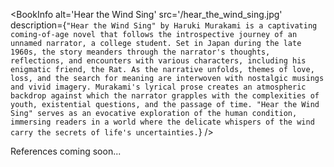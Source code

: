 
<BookInfo
  alt='Hear the Wind Sing'
  src='/hear_the_wind_sing.jpg'
  description={`"Hear the Wind Sing" by Haruki Murakami is a captivating coming-of-age novel that follows the introspective journey of an unnamed narrator, a college student. Set in Japan during the late 1960s, the story meanders through the narrator's thoughts, reflections, and encounters with various characters, including his enigmatic friend, the Rat. As the narrative unfolds, themes of love, loss, and the search for meaning are interwoven with nostalgic musings and vivid imagery. Murakami's lyrical prose creates an atmospheric backdrop against which the narrator grapples with the complexities of youth, existential questions, and the passage of time. "Hear the Wind Sing" serves as an evocative exploration of the human condition, immersing readers in a world where the delicate whispers of the wind carry the secrets of life's uncertainties.`}
/>

References coming soon...
